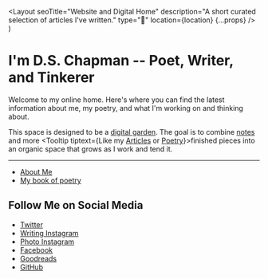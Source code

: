   <Layout
    seoTitle="Website and Digital Home"
    description="A short curated selection of articles I've written."
    type="🌱"
    location={location}
    {...props}
  />
)

# I'm D.S. Chapman -- Poet, Writer, and Tinkerer

Welcome to my online home. Here's where you can find the latest information about me, my poetry, and what I'm working on and thinking about.

This space is designed to be a [digital garden](/notes/digital-garden). The goal is to combine <Tooltip tiptext="Delineated by these blue highlights">[notes](/notes)</Tooltip> and more <Tooltip tiptext={<span>Like my <a href="/articles">Articles</a> or <a href="/poetry">Poetry</a></span>}>finished pieces</Tooltip> into an organic space that grows as I work and tend it.

---

- [About Me](/about)
- [My book of poetry](/poetry/seasons-of-thought)

## Follow Me on Social Media

- [Twitter](https://twitter.com/ds_chapman)
- [Writing Instagram](https://instagram.com/dschapmanbooks)
- [Photo Instagram](https://instagram.com/dschapmanphotos)
- [Facebook](https://facebook.com/dschapmanbooks)
- [Goodreads](https://www.goodreads.com/author/show/19228078.D_S_Chapman)
- [GitHub](https://github.com/dschapman)
